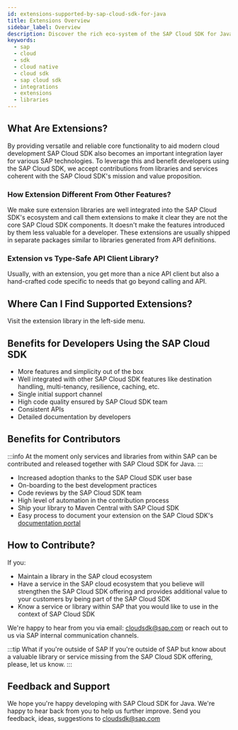 ```yaml
---
id: extensions-supported-by-sap-cloud-sdk-for-java
title: Extensions Overview
sidebar_label: Overview
description: Discover the rich eco-system of the SAP Cloud SDK for Java via various value-add extensions. They usually happen thanks to contributors from within and outside of SAP and provide additional features on top of the standard SDK offering. We document them in this section.
keywords:
  - sap
  - cloud
  - sdk
  - cloud native
  - cloud sdk
  - sap cloud sdk
  - integrations
  - extensions
  - libraries
---
```


## What Are Extensions?

By providing versatile and reliable core functionality to aid modern cloud development SAP Cloud SDK also becomes an important integration layer for various SAP technologies.
To leverage this and benefit developers using the SAP Cloud SDK, we accept contributions from libraries and services coherent with the SAP Cloud SDK's mission and value proposition.

### How Extension Different From Other Features?

We make sure extension libraries are well integrated into the SAP Cloud SDK's ecosystem and call them extensions to make it clear they are not the core SAP Cloud SDK components.
It doesn't make the features introduced by them less valuable for a developer.
These extensions are usually shipped in separate packages similar to libraries generated from API definitions.

### Extension vs Type-Safe API Client Library?

Usually, with an extension, you get more than a nice API client but also a hand-crafted code specific to needs that go beyond calling and API.

## Where Can I Find Supported Extensions?

Visit the extension library in the left-side menu.

## Benefits for Developers Using the SAP Cloud SDK

- More features and simplicity out of the box
- Well integrated with other SAP Cloud SDK features like destination handling, multi-tenancy, resilience, caching, etc.
- Single initial support channel
- High code quality ensured by SAP Cloud SDK team
- Consistent APIs
- Detailed documentation by developers

## Benefits for Contributors

:::info
At the moment only services and libraries from within SAP can be contributed and released together with SAP Cloud SDK for Java.
:::

- Increased adoption thanks to the SAP Cloud SDK user base
- On-boarding to the best development practices
- Code reviews by the SAP Cloud SDK team
- High level of automation in the contribution process
- Ship your library to Maven Central with SAP Cloud SDK
- Easy process to document your extension on the SAP Cloud SDK's [documentation portal](https://sap.github.io/cloud-sdk/)

## How to Contribute?

If you:

- Maintain a library in the SAP cloud ecosystem
- Have a service in the SAP cloud ecosystem that you believe will strengthen the SAP Cloud SDK offering and provides additional value to your customers by being part of the SAP Cloud SDK
- Know a service or library within SAP that you would like to use in the context of SAP Cloud SDK

We're happy to hear from you via email: [cloudsdk@sap.com](mailto:cloudsdk@sap.com) or reach out to us via SAP internal communication channels.

:::tip What if you're outside of SAP
If you're outside of SAP but know about a valuable library or service missing from the SAP Cloud SDK offering, please, let us know.
:::

## Feedback and Support

We hope you're happy developing with SAP Cloud SDK for Java.
We're happy to hear back from you to help us further improve.
Send you feedback, ideas, suggestions to [cloudsdk@sap.com](mailto:cloudsdk@sap.com)
